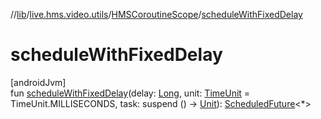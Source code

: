 //[lib](/api-reference/android/v2/home/content)/[live.hms.video.utils](../index)/[HMSCoroutineScope](index)/[scheduleWithFixedDelay](schedule-with-fixed-delay)

# scheduleWithFixedDelay

[androidJvm]\
fun [scheduleWithFixedDelay](schedule-with-fixed-delay)(delay: [Long](https://kotlinlang.org/api/latest/jvm/stdlib/kotlin/-long/index.html), unit: [TimeUnit](https://developer.android.com/reference/kotlin/java/util/concurrent/TimeUnit.html) = TimeUnit.MILLISECONDS, task: suspend () -> [Unit](https://kotlinlang.org/api/latest/jvm/stdlib/kotlin/-unit/index.html)): [ScheduledFuture](https://developer.android.com/reference/kotlin/java/util/concurrent/ScheduledFuture.html)<\*>
